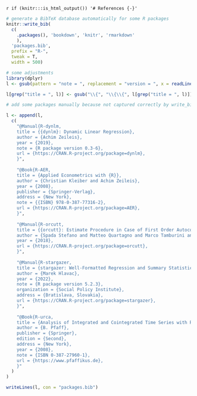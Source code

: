 `r if (knitr:::is_html_output()) '# References {-}'`

```r
# generate a BibTeX database automatically for some R packages
knitr::write_bib(
  c(
    .packages(), 'bookdown', 'knitr', 'rmarkdown'
    ), 
  'packages.bib', 
  prefix = "R-",
  tweak = T,
  width = 500)

# some adjustments
library(dplyr)
l <- gsub(pattern = "note = ", replacement = "version = ", x = readLines("packages.bib")) %>% gsub(pattern = "R package version ", replacement = "")

l[grep("title = ", l)] <- gsub("\\{", "\\{\\{", l[grep("title = ", l)]) %>% gsub(pattern = "\\}", replacement = "\\}\\}")

# add some packages manually because not captured correctly by write_bib for some reason

l <- append(l,
  c(
    "@Manual{R-dynlm,
    title = {{dynlm}: Dynamic Linear Regression},
    author = {Achim Zeileis},
    year = {2019},
    note = {R package version 0.3-6},
    url = {https://CRAN.R-project.org/package=dynlm},
    }",
    
    "@Book{R-AER,
    title = {Applied Econometrics with {R}},
    author = {Christian Kleiber and Achim Zeileis},
    year = {2008},
    publisher = {Springer-Verlag},
    address = {New York},
    note = {{ISBN} 978-0-387-77316-2},
    url = {https://CRAN.R-project.org/package=AER},
    }",
    
    "@Manual{R-orcutt,
    title = {{orcutt}: Estimate Procedure in Case of First Order Autocorrelation},
    author = {Spada Stefano and Matteo Quartagno and Marco Tamburini and David Robinson},
    year = {2018},
    url = {https://CRAN.R-project.org/package=orcutt},
    }",
    
    "@Manual{R-stargazer,
    title = {stargazer: Well-Formatted Regression and Summary Statistics Tables},
    author = {Marek Hlavac},
    year = {2022},
    note = {R package version 5.2.3},
    organization = {Social Policy Institute},
    address = {Bratislava, Slovakia},
    url = {https://CRAN.R-project.org/package=stargazer},
    }",
    
    "@Book{R-urca,
    title = {Analysis of Integrated and Cointegrated Time Series with R},
    author = {B. Pfaff},
    publisher = {Springer},
    edition = {Second},
    address = {New York},
    year = {2008},
    note = {ISBN 0-387-27960-1},
    url = {https://www.pfaffikus.de},
    }"
  )
)

writeLines(l, con = "packages.bib")
```

